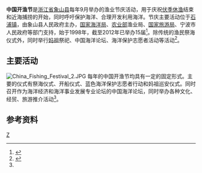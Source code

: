 {{infobox recurring event
|name = 中国开渔节
|original_name = CHINA FISHING FESTIVAL
|image = China Fishery Festival Logo.png
|size = 200px 
|formation = [[1998年|1998年]]
|type = 节庆
|frequency = 年会
|headquarters ={{CHN}}[[浙江|浙江]][[象山|象山]]
|motto = 善待海洋就是善待人类自己
|website = [http://www.fisheryday.com/ 中国开渔节官网]
}}
'''中国开渔节'''是[[浙江省|浙江省]][[象山县|象山县]]每年9月举办的渔业节庆活动，用于庆祝[[伏季休渔|伏季休渔]]结束和近海捕捞的开始，同时呼吁保护海洋、合理开发利用海洋。节庆主要活动位于[[石浦镇|石浦镇]]，由象山县人民政府主办，[[国家海洋局|国家海洋局]]、[[中华人民共和国农业部|农业部]]渔业局、[[国家旅游局|国家旅游局]]、宁波市人民政府等部门支持，始于1998年，截至2012年已举办15届<ref>{{cite web|url=http://news.eastday.com/c/20120912/u1a6857101.html|title=象山石浦 承载着宁波人精彩的渔业记忆|publisher=东方网|date=2012-09-12|accessdate=2013-08-11|archive-date=2013-01-29|archive-url=https://web.archive.org/web/20130129150249/http://news.eastday.com/c/20120912/u1a6857101.html|dead-url=no}}</ref>。除传统的渔民祭海仪式外，同时举行[[妈祖|妈祖]]祭祀、中国海洋论坛、海洋保护志愿者活动等活动<ref name="activities">{{cite web|url=http://www.fisheryday.com/system/2012/08/21/010364604.shtml|title=中国开渔节简介|publisher=中国象山港|date=2012-08-21|accessdate=2013-08-11|deadurl=yes|archiveurl=https://web.archive.org/web/20130720194849/http://www.fisheryday.com/system/2012/08/21/010364604.shtml|archivedate=2013-07-20}}</ref>。

== 主要活动 ==
[[File:China_Fishing_Festival_2.JPG|thumb]]
每年的中国开渔节均具有一定的固定形式。主要的仪式有祭海仪式、开船仪式、蓝色海洋保护志愿者行动和妈祖巡安仪式。同时召开作为海洋经济和海洋事业发展专业论坛的中国海洋论坛，同时举办各种文化、经贸、旅游推介活动<ref name="activities" />。

== 参考资料 ==
{{reflist}}

{{Ningbo-stub}}

[[Category:宁波节庆活动|Z]]